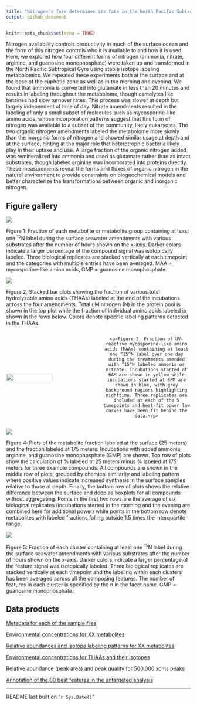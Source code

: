 ```yaml
---
title: "Nitrogen's form determines its fate in the North Pacific Subtropical Gyre"
output: github_document
---
```


```r
knitr::opts_chunk$set(echo = TRUE)
```

Nitrogen availability controls productivity in much of the surface ocean and 
the form of this nitrogen controls who it is available to and how it is used. 
Here, we explored how four different forms of nitrogen (ammonia, nitrate, 
arginine, and guanosine monophosphate) were taken up and transformed in the 
North Pacific Subtropical Gyre using stable isotope labeling metabolomics. We 
repeated these experiments both at the surface and at the base of the euphotic 
zone as well as in the morning and evening. We found that ammonia is converted 
into glutamate in less than 20 minutes and results in labeling throughout the 
metabolome, though osmolytes like betaines had slow turnover rates. This process 
was slower at depth but largely independent of time of day. Nitrate amendments 
resulted in the labeling of only a small subset of molecules such as 
mycosporine-like amino acids, whose incorporation patterns suggest that this 
form of nitrogen was available to a subset of the community, likely eukaryotes. 
The two organic nitrogen amendments labeled the metabolome more slowly than the
inorganic forms of nitrogen and showed similar usage at depth and at the 
surface, hinting at the major role that heterotrophic bacteria likely play in 
their uptake and use. A large fraction of the organic nitrogen added was 
remineralized into ammonia and used as glutamate rather than as intact 
substrates, though labeled arginine was incorporated into proteins directly. 
These measurements reveal the forms and fluxes of organic nitrogen in the 
natural environment to provide constraints on biogeochemical models and better 
characterize the transformations between organic and inorganic nitrogen.

## Figure gallery

![](manuscript/figures/xamend_metab_gp.png)

Figure 1: Fraction of each metabolite or metabolite group containing at least 
one ^15^N label during the surface seawater amendments with various substrates 
after the number of hours shown on the x-axis. Darker colors indicate a larger 
percentage of the compound signal was isotopically labeled. Three biological 
replicates are stacked vertically at each timepoint and the categories with 
multiple entries have been averaged. MAA = mycosporine-like amino acids, 
GMP = guanosine monophosphate.

![](manuscript/figures/total_thaa_gp.png)

Figure 2: Stacked bar plots showing the fraction of various total hydrolyzable 
amino acids (THAAs) labeled at the end of the incubations across the four 
amendments. Total uM nitrogen (N) in the protein pool is shown in the top plot 
while the fraction of individual amino acids labeled is shown in the rows below. 
Colors denote specific labeling patterns detected in the THAAs.

<div style="display: flex; align-items: center;">
  <img src="manuscript/figures/MAA_curves.png" style="width: 50%; margin-right: 10px;" />
  <div style="text-align: center; flex: 1;">
    <p>Figure 3: Fraction of UV-reactive mycosporine-like amino acids (MAAs) containing at least one ^15^N label over one day during the treatments amended with ^15^N labeled ammonia or nitrate. Incubations started at 6AM are shown in yellow while incubations started at 6PM are shown in blue, with grey background regions highlighting nighttime. Three replicates are included at each of the 5 timepoints and best-fit power law curves have been fit behind the data.</p>
  </div>
</div>

<div clear="left"></div>

![](manuscript/figures/deep_vs_surf_labeling.png)

Figure 4: Plots of the metabolite fraction labeled at the surface (25 meters) and the fraction labeled at 175 meters. Incubations with added ammonia, arginine, and guanosine monophosphate (GMP) are shown. Top row of plots show the calculation of % labeled at 25 meters minus % labeled at 175 meters for three example compounds. All compounds are shown in the middle row of plots, grouped by chemical similarity and labeling pattern where positive values indicate increased synthesis in the surface samples relative to those at depth. Finally, the bottom row of plots shows the relative difference between the surface and deep as boxplots for all compounds without aggregating. Points in the first two rows are the average of six biological replicates (incubations started in the morning and the evening are combined here for additional power) while points in the bottom row denote metabolites with labeled fractions falling outside 1.5 times the interquartile range.

![](manuscript/figures/untarg_heatmap.png)

Figure 5: Fraction of each cluster containing at least one ^15^N label during the surface seawater amendments with various substrates after the number of hours shown on the x-axis. Darker colors indicate a larger percentage of the feature signal was isotopically labeled. Three biological replicates are stacked vertically at each timepoint and the labeling within each clusters has been averaged across all the composing features. The number of features in each cluster is specified by the n in the facet name. GMP = guanosine monophosphate.

## Data products

[Metadata for each of the sample files](metadata/parametadata.csv)

[Environmental concentrations for XX metabolites](targeted/final_env_concs.csv)

[Relative abundances and isotope labeling patterns for XX metabolites](targeted/all_peak_areas_w_isos.csv)

[Environmental concentrations for THAAs and their isotopes](thaas/quant_data.csv)

[Relative abundance (peak area) and peak quality for 500,000 xcms peaks](untargeted/cleaned_combined_peaks.rds)

[Annotation of the 80 best features in the untargeted analysis](untargeted/best_labeled_anno.xlsx)

---

README last built on "`r Sys.Date()`"
